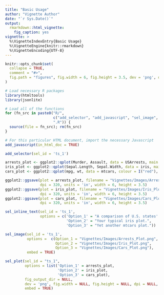 ```yaml
---
title: "Basic Usage"
author: "Vignette Author"
date: "`r Sys.Date()`"
output: 
  rmarkdown::html_vignette:
    fig_caption: yes
vignette: >
  %\VignetteIndexEntry{Basic Usage}
  %\VignetteEngine{knitr::rmarkdown}
  %\VignetteEncoding{UTF-8}
---
```


```r
knitr::opts_chunk$set(
  collapse = TRUE,
  comment = "#>",
  fig.path = "figures", fig.width = 6, fig.height = 3.5, dev = 'png', dpi = 320
)
```
```r
# Load necessary R packages
library(htmltools)
library(jsonlite)

# Load all of the functions
for (fn_src in paste0("R/",
                      c("add_selector", "add_javascript", "sel_image", "sel_plot", "sel_inline_text"),
                      ".R")) {
  source(file = fn_src); rm(fn_src)
}
```

```r
# For this particular HTML document, import the necessary Javascript
add_javascript(in_html_doc = TRUE)
```

```r
add_selector(sel_id = 'ts_1')
```

```r
arrests_plot <- ggplot2::qplot(Murder, Assault, data = USArrests, main = "Arrests")
iris_plot <- ggplot2::qplot(Sepal.Length, Sepal.Width, data = iris, main = "Iris")
cars_plot <- ggplot2::qplot(mpg, wt, data = mtcars, colour = I("red"), main = "Cars")

ggplot2::ggsave(plot = arrests_plot, filename = "Vignettes/Images/Arrests_Plot.png", device = 'png',
                dpi = 320, units = 'in', width = 6, height = 3.5)
ggplot2::ggsave(plot = iris_plot, filename = "Vignettes/Images/Iris_Plot.png", device = 'png',
                dpi = 320, units = 'in', width = 6, height = 3.5)
ggplot2::ggsave(plot = cars_plot, filename = "Vignettes/Images/Cars_Plot.png", device = 'png',
                dpi = 320, units = 'in', width = 6, height = 3.5)
```

```r
sel_inline_text(sel_id = 'ts_1',
                options = c('Option_1' = "A comparison of U.S. states' murder and assault rates.",
                            'Option_2' = "Your typical iris plot.",
                            'Option_3' = "Yet another mtcars plot."))
```

```r
sel_image(sel_id = 'ts_1',
          options =  c(Option_1 = "Vignettes/Images/Arrests_Plot.png", 
                       Option_2 = "Vignettes/Images/Iris_Plot.png",
                       Option_3 = "Vignettes/Images/Cars_Plot.png"),
          embed = TRUE)
```

```r
sel_plot(sel_id = "ts_1",
         options = list('Option_1' = arrests_plot,
                        'Option_2' = iris_plot,
                        'Option_3' = cars_plot),
         fig_output_dir = NULL,
         dev = 'png', fig.width = NULL, fig.height = NULL, dpi = NULL,
         embed = TRUE)
```

